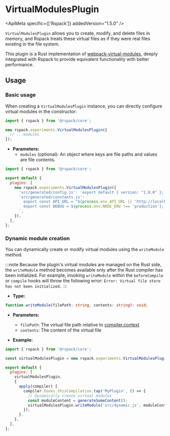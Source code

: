 
# VirtualModulesPlugin

<ApiMeta specific={['Rspack']} addedVersion="1.5.0" />

`VirtualModulesPlugin` allows you to create, modify, and delete files in memory, and Rspack treats these virtual files as if they were real files existing in the file system.

This plugin is a Rust implementation of [webpack-virtual-modules](https://github.com/sysgears/webpack-virtual-modules), deeply integrated with Rspack to provide equivalent functionality with better performance.

## Usage

### Basic usage

When creating a `VirtualModulesPlugin` instance, you can directly configure virtual modules in the constructor:

```ts
import { rspack } from '@rspack/core';

new rspack.experiments.VirtualModulesPlugin({
  // ...modules
});
```

- **Parameters:**
  - `modules` (optional): An object where keys are file paths and values are file contents.

```js title="rspack.config.mjs"
import { rspack } from '@rspack/core';

export default {
  plugins: [
    new rspack.experiments.VirtualModulesPlugin({
      'src/generated/config.js': 'export default { version: "1.0.0" };',
      'src/generated/constants.js': `
        export const API_URL = "${process.env.API_URL || 'http://localhost:3000'}";
        export const DEBUG = ${process.env.NODE_ENV !== 'production'};
      `,
    }),
  ],
};
```

### Dynamic module creation

You can dynamically create or modify virtual modules using the `writeModule` method.

:::note
Because the plugin's virtual modules are managed on the Rust side,
the `writeModule` method becomes available only after the Rust compiler has been initialized.
For example, invoking `writeModule` within the `beforeCompile` or `compile` hooks
will throw the following error: `Error: Virtual file store has not been initialized.`
:::

- **Type:**

```ts
function writeModule(filePath: string, contents: string): void;
```

- **Parameters:**
  - `filePath`: The virtual file path relative to [compiler.context](/api/javascript-api/compiler#context)
  - `contents`: The content of the virtual file

- **Example:**

```js title="rspack.config.mjs"
import { rspack } from '@rspack/core';

const virtualModulesPlugin = new rspack.experiments.VirtualModulesPlugin();

export default {
  plugins: [
    virtualModulesPlugin,
    {
      apply(compiler) {
        compiler.hooks.thisCompilation.tap('MyPlugin', () => {
          // Dynamically create virtual modules
          const moduleContent = generateSomeContent();
          virtualModulesPlugin.writeModule('src/dynamic.js', moduleContent);
        });
      },
    },
  ],
};
```
